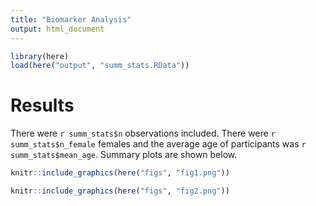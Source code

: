 ```yaml
---
title: "Biomarker Analysis"
output: html_document
---
```


```r
library(here)
load(here("output", "summ_stats.RData"))
```

# Results

There were `r summ_stats$n` observations included. There were 
`r summ_stats$n_female` females and the average age of participants 
was `r summ_stats$mean_age`. Summary plots are shown below. 

```r
knitr::include_graphics(here("figs", "fig1.png"))
```

```r
knitr::include_graphics(here("figs", "fig2.png"))
```